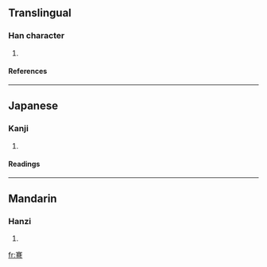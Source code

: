 ==Translingual==
===Han character===
{{Han char|rn=57|rad=弓|as=10|sn=13|four=|canj=十廿金弓 (JTCN)}}
# {{defn|Han|sort=弓10}}
====References====
{{Han ref|kx=0360.240|dkj=09838|dj=0678.140|hdz=21001.140|uh=5F3F|ud=24383}}
----
==Japanese==
===Kanji===
{{ja-kanji|grade=|rs=弓10}}
# {{defn|Japanese}} 
====Readings====
{{ja-readings|on=[[けん]] (ken), [[こん]] (kon)|kun=[[ゆみがつよい]] (yumigatsuyoi)}}
----
==Mandarin==
===Hanzi===
{{cmn-hanzi|pin=[[jiǎn]] ([[jian3]])|wg=chien<sup>3</sup>}}
# {{defn|Mandarin}}

[[fr:弿]]